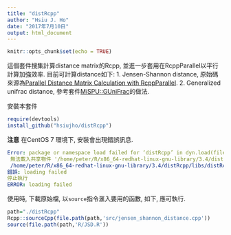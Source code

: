 ```yaml
---
title: "distRcpp"
author: "Hsiu J. Ho"
date: "2017年7月10日"
output: html_document
---
```


```r
knitr::opts_chunk$set(echo = TRUE)
```

這個套件搜集計算distance matrix的Rcpp, 並進一步套用在RcppParallel以平行計算加強效率. 目前可計算distance如下:
1. Jensen-Shannon distance, 原始碼來源為[Parallel Distance Matrix Calculation with RcppParallel](http://gallery.rcpp.org/articles/parallel-distance-matrix/).
2. Generalized unifrac distance, 參考套件[MiSPU::GUniFrac](https://github.com/cran/MiSPU)的做法.

安裝本套件
```r
require(devtools)
install_github("hsiujho/distRcpp")
```

**注意**
在CentOS 7 環境下, 安裝會出現錯誤訊息.
```yaml
Error: package or namespace load failed for ‘distRcpp’ in dyn.load(file, DLLpath = DLLpath, ...):
 無法載入共享物件 '/home/peter/R/x86_64-redhat-linux-gnu-library/3.4/distRcpp/libs/distRcpp.so' ：
 /home/peter/R/x86_64-redhat-linux-gnu-library/3.4/distRcpp/libs/distRcpp.so: undefined symbol: _ZTIN3tbb4taskE
錯誤: loading failed
停止執行
ERROR: loading failed
```

使用時, 下載原始檔, 以`source`指令滙入要用的函數, 如下, 應可執行.
```r
path="./distRcpp"
Rcpp::sourceCpp(file.path(path,'src/jensen_shannon_distance.cpp'))
source(file.path(path,'R/JSD.R'))
```






